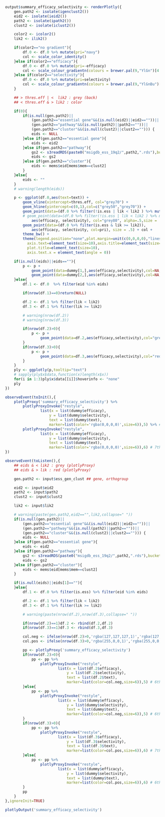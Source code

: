 ```r
output$summary_efficacy_selectivity <- renderPlotly({
	gen.path2 <- isolate(igenclust2())
	eid2 <- isolate(ieid2())
	path2 <- isolate(ipath2())
	clust2 <- isolate(iclust2())

	color2 <- icolor2()
	lik2 <- ilik2()

	if(color2=="no gradient"){
		df.0 <- df.0 %>% mutate(pri="navy")
		col <- scale_color_identity()
	}else if(color2=="efficacy"){
		df.0 <- df.0 %>% mutate(pri=-efficacy)
		col <- scale_colour_gradientn(colours = brewer.pal(9,"YlGn")[4:9])
	}else if(color2=="selectivity"){
		df.0 <- df.0 %>% mutate(pri=selectivity)
		col <- scale_colour_gradientn(colours = brewer.pal(9,"YlGnBu")[4:9])
	}

	## > thres.eff | <  lik2 : grey (back)
	## < thres.eff & > lik2 : color

	if(0){
		if(is.null(gen.path2)||
			(gen.path2=="essential gene"&&(is.null(eid2)||eid2==""))||
			(gen.path2=="pathway"&&(is.null(path2)||path2==""))||
			(gen.path2=="cluster"&&(is.null(clust2)||clust2==""))) {
			eids <- NULL
		}else if(gen.path2=="essential gene"){
			eids <- eid2
		}else if(gen.path2=="pathway"){
			gs2 <- s3readRDS(paste0("msigdb_ess_19q2/",path2,".rds"),bucket="depmap")
			eids <- gs2
		}else if(gen.path2=="cluster"){
			eids <- mems$eid[mems$mem==clust2]
		}
	}else{
		eids <- ""
	}
	# warning(length(eids))

	p <- ggplot(df.0,aes(text=text)) +
		geom_vline(xintercept=thres.eff, col="grey70") +
		geom_hline(yintercept=c(0,1),col=c("grey50","grey70")) + 
		geom_point(data=(df.0 %>% filter(!is.ess | lik < lik2 ) %>% mutate(text="")),
		# geom_point(data=(df.0 %>% filter(!is.ess | lik < lik2 ) %>% mutate(text="")),			
			aes(efficacy, selectivity), col="grey80", alpha=.5,size = .3) +
		geom_point(data=(df.0 %>% filter(is.ess & lik >= lik2)),
			aes(efficacy, selectivity, col=pri), size = .5) + col +
		theme_bw() +
	    theme(legend.position="none",plot.margin=unit(c(0,0,0,0),"lines"),
	      axis.text=element_text(size=10),axis.title=element_text(size=10),
	      plot.title=element_text(size=10),
	      axis.text.x = element_text(angle = 0))

	if(is.null(eids)||eids==""){
		p <- p + 
			geom_point(data=dummy[1,],aes(efficacy,selectivity),col=NA,size=1.2) + # 6th trace, lik < lik2
			geom_point(data=dummy[2,],aes(efficacy,selectivity),col=NA,size=1.2) # 7th trace, lik >= lik2
	}else{
		df.1 <- df.0  %>% filter(eid %in% eids)

		if(nrow(df.1)==0)return(NULL)

		df.2 <- df.1 %>% filter(lik < lik2)
		df.3 <- df.1 %>% filter(lik >= lik2)

		# warning(nrow(df.2))
		# warning(nrow(df.3))

		if(nrow(df.2)>0){
			p <- p +
				geom_point(data=df.2,aes(efficacy,selectivity),col="grey50",size=1.2) # 6th trace, lik < lik2
		}
		if(nrow(df.3)>0){
			p <- p +
				geom_point(data=df.3,aes(efficacy,selectivity),col="red",size=1.2) # 7th trace, lik >= lik2
		}
	}
	ply <- ggplotly(p,tooltip="text")
	# sapply(ply$x$data,function(x)length(x$x))
	for(i in 1:3)ply$x$data[[i]]$hoverinfo <- "none"
	ply
})

observeEvent(toInit(),{
	plotlyProxy('summary_efficacy_selectivity') %>%
	 	plotlyProxyInvoke("restyle", 
	        	list(x = list(dummy$efficacy), 
	        		y = list(dummy$selectivity),
	        		text = list(dummy$text),
	        		marker=list(color='rgba(0,0,0,0)',size=6)),5) %>% # 6th trace
		plotlyProxyInvoke("restyle", 
	        	list(x = list(dummy$efficacy), 
	        		y = list(dummy$selectivity),
	        		text = list(dummy$text),	        		
        			marker=list(color='rgba(0,0,0,0)',size=6)),6) # 7th trace
})

observeEvent(toListen(),{
	## eids & < lik2 : grey (plotlyProxy)
	## eids & > lik : red (plotlyProxy)

	gen.path2 <- input$ess_gen_clust ## gene, orthogroup

	eid2 <- input$eid2
	path2 <- input$path2
	clust2 <- input$clust2

	lik2 <- input$lik2

	# warning(paste(gen.path2,eid2=="",lik2,collapse=" "))
	if(is.null(gen.path2)||
		(gen.path2=="essential gene"&&(is.null(eid2)||eid2==""))||
		(gen.path2=="pathway"&&(is.null(path2)||path2==""))||
		(gen.path2=="cluster"&&(is.null(clust2)||clust2==""))) {
		eids <- NULL
	}else if(gen.path2=="essential gene"){
		eids <- eid2
	}else if(gen.path2=="pathway"){
		gs2 <- s3readRDS(paste0("msigdb_ess_19q2/",path2,".rds"),bucket="depmap")
		eids <- gs2
	}else if(gen.path2=="cluster"){
		eids <- mems$eid[mems$mem==clust2]
	}

	if(is.null(eids)||eids[1]==""){
	}else{
		df.1 <- df.0 %>% filter(is.ess) %>% filter(eid %in% eids)

		df.2 <- df.1 %>% filter(lik < lik2)
		df.3 <- df.1 %>% filter(lik >= lik2)

		# warning(paste(nrow(df.2),nrow(df.3),collapse=" "))

		if(nrow(df.2)==1)df.2 <- rbind(df.2,df.2)
		if(nrow(df.3)==1)df.3 <- rbind(df.3,df.3)

		col.neg <- ifelse(nrow(df.2)>0,'rgba(127,127,127,1)','rgba(127,127,127,0)')
		col.pos <- ifelse(nrow(df.3)>0,'rgba(255,0,0,1)','rgba(255,0,0,0)')

		pp <- plotlyProxy('summary_efficacy_selectivity')
		if(nrow(df.2)>0){
			pp <- pp %>%
			 	plotlyProxyInvoke("restyle", 
			        	list(x = list(df.2$efficacy), 
			        		y = list(df.2$selectivity),
			        		text = list(df.2$text),
			        		marker=list(color=col.neg,size=6)),5) # 6th trace
		}else{
			pp <- pp %>%
			 	plotlyProxyInvoke("restyle", 
			        	list(x = list(dummy$efficacy), 
			        		y = list(dummy$selectivity),
			        		text = list(dummy$text),
			        		marker=list(color=col.neg,size=6)),5) # 6th trace
		}
		if(nrow(df.3)>0){
			pp <- pp %>%
				plotlyProxyInvoke("restyle", 
			        	list(x = list(df.3$efficacy), 
			        		y = list(df.3$selectivity),
			        		text = list(df.3$text),	        		
		        			marker=list(color=col.pos,size=6)),6) # 7th trace
		}else{
			pp <- pp %>%
			 	plotlyProxyInvoke("restyle", 
			        	list(x = list(dummy$efficacy), 
			        		y = list(dummy$selectivity),
			        		text = list(dummy$text),
			        		marker=list(color=col.pos,size=6)),6) # 6th trace
		}
		pp
	}
},ignoreInit=TRUE)

```
```r
plotlyOutput('summary_efficacy_selectivity')
```

